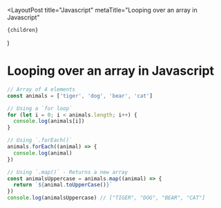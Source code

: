 
  <LayoutPost
    title="Javascript"
    metaTitle="Looping over an array in Javascript"
  >
    {children}
  </LayoutPost>
)

# Looping over an array in Javascript

```jsx
// Array of 4 elements
const animals = ['tiger', 'dog', 'bear', 'cat']

// Using a `for loop`
for (let i = 0; i < animals.length; i++) {
  console.log(animals[i])
}

// Using `.forEach()`
animals.forEach((animal) => {
  console.log(animal)
})

// Using `.map()` - Returns a new array
const animalsUppercase = animals.map((animal) => {
  return `${animal.toUpperCase()}`
})
console.log(animalsUppercase) // ["TIGER", "DOG", "BEAR", "CAT"]
```
